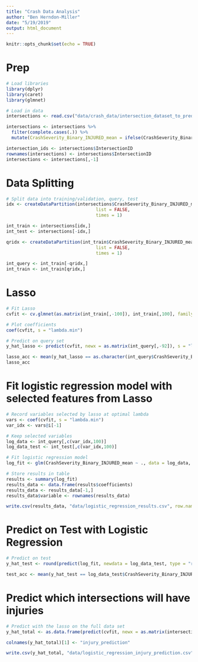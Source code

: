 ```yaml
---
title: "Crash Data Analysis"
author: "Ben Herndon-Miller"
date: "5/19/2019"
output: html_document
---
```


```r
knitr::opts_chunk$set(echo = TRUE)
```

# Prep

```r
# Load libraries
library(dplyr)
library(caret)
library(glmnet)

# Load in data
intersections <- read.csv("data/crash_data/intersection_dataset_to_predict.csv", header = TRUE, stringsAsFactors = FALSE)

intersections <- intersections %>%
  filter(complete.cases(.)) %>%
  mutate(CrashSeverity_Binary_INJURED_mean = ifelse(CrashSeverity_Binary_INJURED_mean == 0, 0, 1))

intersection_ids <- intersections$IntersectionID
rownames(intersections) <- intersections$IntersectionID
intersections <- intersections[,-1]
```

# Data Splitting

```r
# Split data into training/validation, query, test
idx <- createDataPartition(intersections$CrashSeverity_Binary_INJURED_mean, p = .8, 
                                  list = FALSE, 
                                  times = 1)

int_train <- intersections[idx,]
int_test <- intersections[-idx,]

qridx <- createDataPartition(int_train$CrashSeverity_Binary_INJURED_mean, p = .75, 
                                  list = FALSE, 
                                  times = 1)

int_query <- int_train[-qridx,]
int_train <- int_train[qridx,]
```

# Lasso

```r
# Fit Lasso
cvfit <- cv.glmnet(as.matrix(int_train[,-100]), int_train[,100], family = "binomial", type.measure = "class")

# Plot coefficients
coef(cvfit, s = "lambda.min")
```

```r
# Predict on query set
y_hat_lasso <- predict(cvfit, newx = as.matrix(int_query[,-92]), s = "lambda.min", type = "class")

lasso_acc <- mean(y_hat_lasso == as.character(int_query$CrashSeverity_Binary_INJURED_mean))
lasso_acc
```

# Fit logistic regression model with selected features from Lasso

```r
# Record variables selected by lasso at optimal lambda
vars <- coef(cvfit, s = "lambda.min")
var_idx <- vars@i[-1]

# Keep selected variables
log_data <- int_query[,c(var_idx,100)]
log_data_test <- int_test[,c(var_idx,100)]

# Fit logistic regression model
log_fit <- glm(CrashSeverity_Binary_INJURED_mean ~ ., data = log_data, family = "binomial")

# Store results in table
results <- summary(log_fit)
results_data <- data.frame(results$coefficients)
results_data <- results_data[-1,]
results_data$variable <- rownames(results_data)

write.csv(results_data, "data/logistic_regression_results.csv", row.names = FALSE)
```

# Predict on Test with Logistic Regression
```r
# Predict on test
y_hat_test <- round(predict(log_fit, newdata = log_data_test, type = "response"))

test_acc <- mean(y_hat_test == log_data_test$CrashSeverity_Binary_INJURED_mean)
```

# Predict which intersections will have injuries

```r
# Predict with the lasso on the full data set
y_hat_total <- as.data.frame(predict(cvfit, newx = as.matrix(intersections[,-92]), s = "lambda.min", type = "response"))

colnames(y_hat_total)[1] <- "injury_prediction"

write.csv(y_hat_total, "data/logistic_regression_injury_prediction.csv")
```
